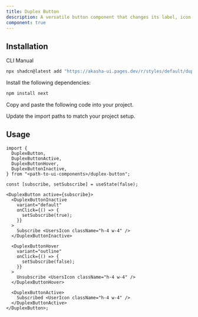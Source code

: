 ```yaml
---
title: Duplex Button
description: A versatile button component that changes its label, icon, and appearance based on active and hover states. Perfect for implementing follow/unfollow, like/unlike, or similar toggle interactions.
component: true
---
```


<ComponentPreview
  name="duplex-button-demo"
  description="DuplexButton example"
/>

## Installation

<Tabs defaultValue="cli">

<TabsList>
  <TabsTrigger value="cli">CLI</TabsTrigger>
  <TabsTrigger value="manual">Manual</TabsTrigger>
</TabsList>

<TabsContent value="cli">

```bash
npx shadcn@latest add "https://akasha-ui.pages.dev/r/styles/default/duplex-button.json"
```

</TabsContent>

<TabsContent value="manual">

<Steps>

<Step>Install the following dependencies:</Step>

```bash
npm install next
```

<Step>Copy and paste the following code into your project.</Step>

<ComponentSource name="duplex-button" />

<Step>Update the import paths to match your project setup.</Step>

</Steps>

</TabsContent>

</Tabs>

## Usage

```tsx
import {
  DuplexButton,
  DuplexButtonActive,
  DuplexButtonHover,
  DuplexButtonInactive,
} from "<path-to-ui-components>/duplex-button";
```

```tsx
const [subscribe, setSubscribe] = useState(false);

<DuplexButton active={subscribe}>
  <DuplexButtonInactive
    variant="default"
    onClick={() => {
      setSubscribe(true);
    }}
  >
    Subscribe <UsersIcon className="h-4 w-4" />
  </DuplexButtonInactive>

  <DuplexButtonHover
    variant="outline"
    onClick={() => {
      setSubscribe(false);
    }}
  >
    Unsubscribe <UsersIcon className="h-4 w-4" />
  </DuplexButtonHover>

  <DuplexButtonActive>
    Subscribed <UserIcon className="h-4 w-4" />
  </DuplexButtonActive>
</DuplexButton>;
```

